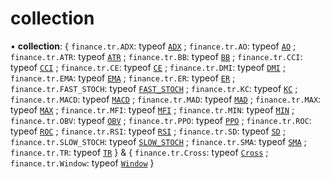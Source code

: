 # collection

• **collection**: { `finance.tr.ADX`: typeof [`ADX`](classes/ADX.md) ; `finance.tr.AO`: typeof [`AO`](classes/AO.md) ; `finance.tr.ATR`: typeof [`ATR`](classes/ATR.md) ; `finance.tr.BB`: typeof [`BB`](classes/BB.md) ; `finance.tr.CCI`: typeof [`CCI`](classes/CCI.md) ; `finance.tr.CE`: typeof [`CE`](classes/CE.md) ; `finance.tr.DMI`: typeof [`DMI`](classes/DMI.md) ; `finance.tr.EMA`: typeof [`EMA`](classes/EMA.md) ; `finance.tr.ER`: typeof [`ER`](classes/ER.md) ; `finance.tr.FAST_STOCH`: typeof [`FAST_STOCH`](classes/FAST_STOCH.md) ; `finance.tr.KC`: typeof [`KC`](classes/KC.md) ; `finance.tr.MACD`: typeof [`MACD`](classes/MACD.md) ; `finance.tr.MAD`: typeof [`MAD`](classes/MAD.md) ; `finance.tr.MAX`: typeof [`MAX`](classes/MAX.md) ; `finance.tr.MFI`: typeof [`MFI`](classes/MFI.md) ; `finance.tr.MIN`: typeof [`MIN`](classes/MIN.md) ; `finance.tr.OBV`: typeof [`OBV`](classes/OBV.md) ; `finance.tr.PPO`: typeof [`PPO`](classes/PPO.md) ; `finance.tr.ROC`: typeof [`ROC`](classes/ROC.md) ; `finance.tr.RSI`: typeof [`RSI`](classes/RSI.md) ; `finance.tr.SD`: typeof [`SD`](classes/SD.md) ; `finance.tr.SLOW_STOCH`: typeof [`SLOW_STOCH`](classes/SLOW_STOCH.md) ; `finance.tr.SMA`: typeof [`SMA`](classes/SMA.md) ; `finance.tr.TR`: typeof [`TR`](classes/TR.md) } & { `finance.tr.Cross`: typeof [`Cross`](classes/Cross.md) ; `finance.tr.Window`: typeof [`Window`](classes/Window.md) }
